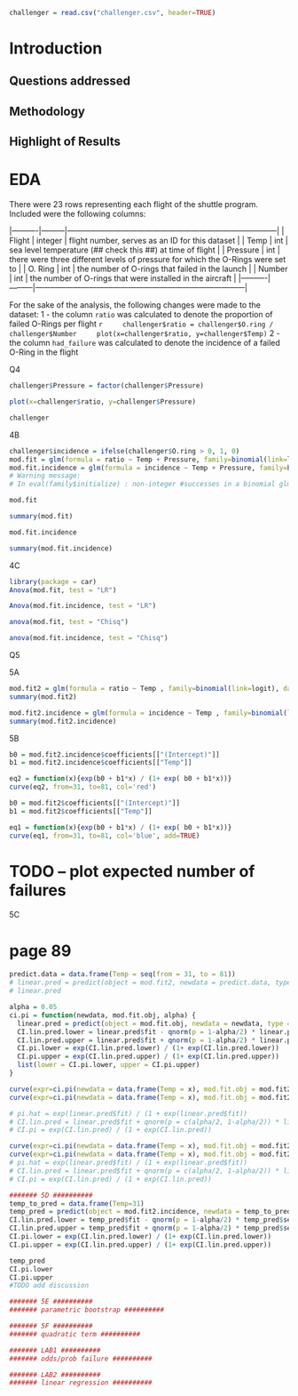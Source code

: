 
```r
challenger = read.csv("challenger.csv", header=TRUE)
```

# Introduction

## Questions addressed

## Methodology

## Highlight of Results

# EDA

There were 23 rows representing each flight of the shuttle program. Included were the following columns:

|----------|---------|---------------------------------------------------------------------------------|
| Flight   | integer | flight number, serves as an ID for this dataset                                 |
| Temp     | int     | sea level temperature (## check this ##) at time of flight                      |
| Pressure | int     | there were three different levels of pressure for which the O-Rings were set to |
| O. Ring  | int     | the number of O-rings that failed in the launch                                 |
| Number   | int     | the number of O-rings that were installed in the aircraft                       |
|----------|---------|---------------------------------------------------------------------------------|

For the sake of the analysis, the following changes were made to the dataset:
1 - the column `ratio` was calculated to denote the proportion of failed O-Rings per flight
    ```r
    challenger$ratio = challenger$O.ring / challenger$Number
    plot(x=challenger$ratio, y=challenger$Temp)
    ```
2 - the column `had_failure` was calculated to denote the incidence of a failed O-Ring in the flight

####### Q4 ##########
```r
challenger$Pressure = factor(challenger$Pressure)
```
```r
plot(x=challenger$ratio, y=challenger$Pressure)
```
```r
challenger
```

####### 4B ##########
```r
challenger$incidence = ifelse(challenger$O.ring > 0, 1, 0)
mod.fit = glm(formula = ratio ~ Temp + Pressure, family=binomial(link=logit), data=challenger)
mod.fit.incidence = glm(formula = incidence ~ Temp + Pressure, family=binomial(link=logit), data=challenger)
# Warning message:
# In eval(family$initialize) : non-integer #successes in a binomial glm!

mod.fit
```
```r
summary(mod.fit)
```

```r
mod.fit.incidence
```
```r
summary(mod.fit.incidence)
```

####### 4C ##########
```r
library(package = car)
Anova(mod.fit, test = "LR")
```
```r
Anova(mod.fit.incidence, test = "LR")
```
```r
anova(mod.fit, test = "Chisq")
```
```r
anova(mod.fit.incidence, test = "Chisq")
```

####### Q5 ##########
####### 5A ##########
```r
mod.fit2 = glm(formula = ratio ~ Temp , family=binomial(link=logit), data=challenger)
summary(mod.fit2)
```

```r
mod.fit2.incidence = glm(formula = incidence ~ Temp , family=binomial(link=logit), data=challenger)
summary(mod.fit2.incidence)
```

####### 5B ##########
```r
b0 = mod.fit2.incidence$coefficients[["(Intercept)"]]
b1 = mod.fit2.incidence$coefficients[["Temp"]]

eq2 = function(x){exp(b0 + b1*x) / (1+ exp( b0 + b1*x))}
curve(eq2, from=31, to=81, col='red')

b0 = mod.fit2$coefficients[["(Intercept)"]]
b1 = mod.fit2$coefficients[["Temp"]]

eq1 = function(x){exp(b0 + b1*x) / (1+ exp( b0 + b1*x))}
curve(eq1, from=31, to=81, col='blue', add=TRUE)
```

# TODO -- plot expected number of failures

####### 5C ##########
# page 89
```r
predict.data = data.frame(Temp = seq(from = 31, to = 81))
# linear.pred = predict(object = mod.fit2, newdata = predict.data, type = "link" , se = TRUE)
# linear.pred

alpha = 0.05
ci.pi = function(newdata, mod.fit.obj, alpha) {
  linear.pred = predict(object = mod.fit.obj, newdata = newdata, type = "link", se= TRUE)
  CI.lin.pred.lower = linear.pred$fit - qnorm(p = 1-alpha/2) * linear.pred$se
  CI.lin.pred.upper = linear.pred$fit + qnorm(p = 1-alpha/2) * linear.pred$se
  CI.pi.lower = exp(CI.lin.pred.lower) / (1+ exp(CI.lin.pred.lower))
  CI.pi.upper = exp(CI.lin.pred.upper) / (1+ exp(CI.lin.pred.upper))
  list(lower = CI.pi.lower, upper = CI.pi.upper)
}
```

```r
curve(expr=ci.pi(newdata = data.frame(Temp = x), mod.fit.obj = mod.fit2, alpha=0.05)$upper, lty = "dotdash", xlim=c(31,81))
curve(expr=ci.pi(newdata = data.frame(Temp = x), mod.fit.obj = mod.fit2, alpha=0.05)$lower, lty = "dotdash", add = TRUE, xlim=c(31,81))

# pi.hat = exp(linear.pred$fit) / (1 + exp(linear.pred$fit))
# CI.lin.pred = linear.pred$fit + qnorm(p = c(alpha/2, 1-alpha/2)) * linear.pred$se.fit
# CI.pi = exp(CI.lin.pred) / (1 + exp(CI.lin.pred))
```

```r
curve(expr=ci.pi(newdata = data.frame(Temp = x), mod.fit.obj = mod.fit2.incidence, alpha=0.05)$upper, lty = "dotdash", xlim=c(31,81))
curve(expr=ci.pi(newdata = data.frame(Temp = x), mod.fit.obj = mod.fit2.incidence, alpha=0.05)$lower, lty = "dotdash", add = TRUE, xlim=c(31,81))
# pi.hat = exp(linear.pred$fit) / (1 + exp(linear.pred$fit))
# CI.lin.pred = linear.pred$fit + qnorm(p = c(alpha/2, 1-alpha/2)) * linear.pred$se.fit
# CI.pi = exp(CI.lin.pred) / (1 + exp(CI.lin.pred))
```



```r
####### 5D ##########
temp_to_pred = data.frame(Temp=31)
temp_pred = predict(object = mod.fit2.incidence, newdata = temp_to_pred, type = "link", se= TRUE)
CI.lin.pred.lower = temp_pred$fit - qnorm(p = 1-alpha/2) * temp_pred$se
CI.lin.pred.upper = temp_pred$fit + qnorm(p = 1-alpha/2) * temp_pred$se
CI.pi.lower = exp(CI.lin.pred.lower) / (1+ exp(CI.lin.pred.lower))
CI.pi.upper = exp(CI.lin.pred.upper) / (1+ exp(CI.lin.pred.upper))

temp_pred
CI.pi.lower
CI.pi.upper
#TODO add discussion 
```


```r
####### 5E ##########
####### parametric bootstrap ##########
```


```r
####### 5F ##########
####### quadratic term ##########
```

```r
####### LAB1 ##########
####### odds/prob failure ##########
```

```r
####### LAB2 ##########
####### linear regression ##########
```
